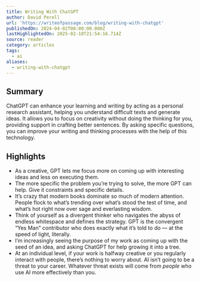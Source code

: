```yaml
---
title: Writing With ChatGPT
author: David Perell
url: 'https://writeofpassage.com/blog/writing-with-chatgpt'
publishedOn: 2024-04-02T00:00:00.000Z
lastHighlightedOn: 2025-02-10T21:54:16.714Z
source: reader
category: articles
tags:
  - ai
aliases:
  - writing-with-chatgpt
---
```

## Summary

ChatGPT can enhance your learning and writing by acting as a personal research assistant, helping you understand difficult texts and generate ideas. It allows you to focus on creativity without doing the thinking for you, providing support in crafting better sentences. By asking specific questions, you can improve your writing and thinking processes with the help of this technology.

## Highlights
- As a creative, GPT lets me focus more on coming up with interesting ideas and less on executing them.
- The more specific the problem you’re trying to solve, the more GPT can help. Give it constraints and specific details.
- It’s crazy that modern books dominate so much of modern attention. People flock to what’s trending over what’s stood the test of time, and what’s hot right now over sage and everlasting wisdom.
- Think of yourself as a divergent thinker who navigates the abyss of endless whitespace and defines the strategy. GPT is the convergent “Yes Man” contributor who does exactly what it’s told to do — at the speed of light, literally.
- I’m increasingly seeing the purpose of my work as coming up with the seed of an idea, and asking ChatGPT for help growing it into a tree.
- At an individual level, if your work is halfway creative or you regularly interact with people, there’s nothing to worry about. AI isn’t going to be a threat to your career. Whatever threat exists will come from *people* who use AI more effectively than you.
